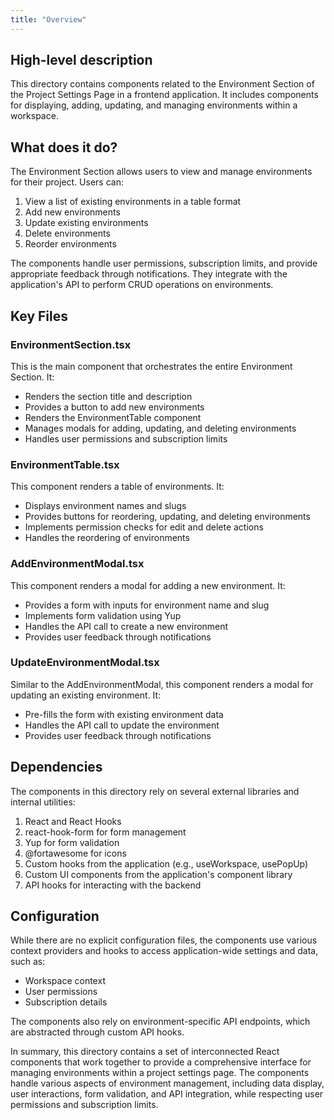 ```yaml
---
title: "Overview"
---
```


## High-level description
This directory contains components related to the Environment Section of the Project Settings Page in a frontend application. It includes components for displaying, adding, updating, and managing environments within a workspace.

## What does it do?
The Environment Section allows users to view and manage environments for their project. Users can:
1. View a list of existing environments in a table format
2. Add new environments
3. Update existing environments
4. Delete environments
5. Reorder environments

The components handle user permissions, subscription limits, and provide appropriate feedback through notifications. They integrate with the application's API to perform CRUD operations on environments.

## Key Files

### EnvironmentSection.tsx
This is the main component that orchestrates the entire Environment Section. It:
- Renders the section title and description
- Provides a button to add new environments
- Renders the EnvironmentTable component
- Manages modals for adding, updating, and deleting environments
- Handles user permissions and subscription limits

### EnvironmentTable.tsx
This component renders a table of environments. It:
- Displays environment names and slugs
- Provides buttons for reordering, updating, and deleting environments
- Implements permission checks for edit and delete actions
- Handles the reordering of environments

### AddEnvironmentModal.tsx
This component renders a modal for adding a new environment. It:
- Provides a form with inputs for environment name and slug
- Implements form validation using Yup
- Handles the API call to create a new environment
- Provides user feedback through notifications

### UpdateEnvironmentModal.tsx
Similar to the AddEnvironmentModal, this component renders a modal for updating an existing environment. It:
- Pre-fills the form with existing environment data
- Handles the API call to update the environment
- Provides user feedback through notifications

## Dependencies
The components in this directory rely on several external libraries and internal utilities:

1. React and React Hooks
2. react-hook-form for form management
3. Yup for form validation
4. @fortawesome for icons
5. Custom hooks from the application (e.g., useWorkspace, usePopUp)
6. Custom UI components from the application's component library
7. API hooks for interacting with the backend

## Configuration
While there are no explicit configuration files, the components use various context providers and hooks to access application-wide settings and data, such as:

- Workspace context
- User permissions
- Subscription details

The components also rely on environment-specific API endpoints, which are abstracted through custom API hooks.

In summary, this directory contains a set of interconnected React components that work together to provide a comprehensive interface for managing environments within a project settings page. The components handle various aspects of environment management, including data display, user interactions, form validation, and API integration, while respecting user permissions and subscription limits.